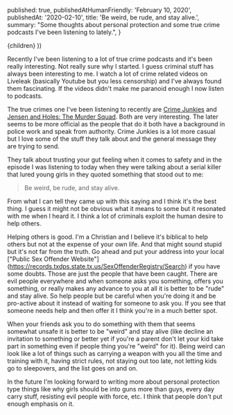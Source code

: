 
  published: true,
  publishedAtHumanFriendly: 'February 10, 2020',
  publishedAt: '2020-02-10',
  title: 'Be weird, be rude, and stay alive.',
  summary: "Some thoughts about personal protection and some true crime podcasts I've been listening to lately.",
}

  <BlogPost path={router.pathname} meta={meta}>
    {children}
  </BlogPost>
))

Recently I've been listening to a lot of true crime podcasts and it's been really interesting. Not really sure why I started. I guess criminal stuff has always been interesting to me. I watch a lot of crime related videos on Liveleak (basically Youtube but you less censorship) and I've always found them fascinating. If the videos didn't make me paranoid enough I now listen to podcasts.

The true crimes one I've been listening to recently are [Crime Junkies](https://crimejunkiepodcast.com/) and [Jensen and Holes: The Murder Squad](http://themurdersquad.com/). Both are very interesting. The later seems to be more official as the people that do it both have a background in police work and speak from authority. Crime Junkies is a lot more casual but I love some of the stuff they talk about and the general message they are trying to send. 

They talk about trusting your gut feeling when it comes to safety and in the episode I was listening to today when they were talking about a serial killer that lured young girls in they quoted something that stood out to me: 

> Be weird, be rude, and stay alive.

From what I can tell they came up with this saying and I think it's the best thing. I guess it might not be obvious what it means to some but it  resonated with me when I heard it. I think a lot of criminals exploit the human desire to help others.

Helping others is good. I'm a Christian and I believe it's biblical to help others but not at the expense of your own life. And that might sound stupid but it's not far from the truth. Go ahead and put your address into your local ["Public Sex Offender Website"] (https://records.txdps.state.tx.us/SexOffenderRegistry/Search) if you have some doubts. Those are just the people that have been caught. There are evil people everywhere and when someone asks you something, offers you something, or really makes any advance to you at all it is better to be "rude" and stay alive. So help people but be careful when you're doing it and be pro-active about it instead of waiting for someone to ask you. If you see that someone needs help and then offer it I think you're in a much better spot.

When your friends ask you to do something with them that seems somewhat unsafe it is better to be "weird" and stay alive (like decline an invitation to something or better yet if you're a parent don't let your kid take part in something even if people thing you're "weird" for it). Being weird can look like a lot of things such as carrying a weapon with you all the time and training with it, having strict rules, not staying out too late, not letting kids go to sleepovers, and the list goes on and on. 

In the future I'm looking forward to writing more about personal protection type things like why girls should be into guns more than guys, every day carry stuff, resisting evil people with force, etc. I think that people don't put enough emphasis on it.